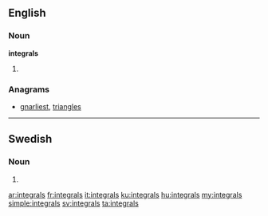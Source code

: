 ==English==

===Noun===
'''integrals'''

# {{plural of|integral}}

===Anagrams===
* [[gnarliest#English|gnarliest]], [[triangles#English|triangles]]

----

==Swedish==

===Noun===
{{head|sv|noun form}}

# {{sv-noun-form-indef-gen|integral}}

[[ar:integrals]]
[[fr:integrals]]
[[it:integrals]]
[[ku:integrals]]
[[hu:integrals]]
[[my:integrals]]
[[simple:integrals]]
[[sv:integrals]]
[[ta:integrals]]